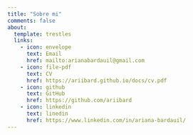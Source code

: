 ```yaml
---
title: "Sobre mi"
comments: false
about:
  template: trestles
  links:
    - icon: envelope
      text: Email
      href: mailto:arianabardauil@gmail.com
    - icon: file-pdf
      text: CV
      href: https://ariibard.github.io/docs/cv.pdf  
    - icon: github
      text: GitHub
      href: https://github.com/ariibard
    - icon: linkedin
      text: linedin
      href: https://www.linkedin.com/in/ariana-bardauil/  
---
```


::: {#hero-heading}
:::
